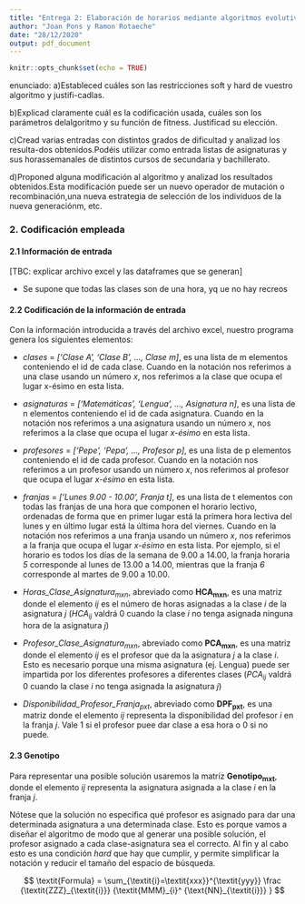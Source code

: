 ```yaml
---
title: "Entrega 2: Elaboración de horarios mediante algoritmos evolutivos"
author: "Joan Pons y Ramon Rotaeche"
date: "28/12/2020"
output: pdf_document
---
```


```r
knitr::opts_chunk$set(echo = TRUE)
```

enunciado:
a)Estableced cuáles son las restricciones soft y hard de vuestro algoritmo y justifi-cadlas.

b)Explicad claramente cuál es la codificación usada, cuáles son los parámetros delalgoritmo y su función de fitness. Justificad su elección.

c)Cread varias entradas con distintos grados de dificultad y analizad los resulta-dos obtenidos.Podéis utilizar como entrada listas de asignaturas y sus horassemanales de distintos cursos de secundaria y bachillerato.

d)Proponed alguna modificación al algoritmo y analizad los resultados obtenidos.Esta modificación puede ser un nuevo operador de mutación o recombinación,una nueva estrategia de selección de los individuos de la nueva generaciónm, etc.


### 2. Codificación empleada

#### 2.1 Información de entrada
[TBC: explicar archivo excel y las dataframes que se generan]

- Se supone que todas las clases son de una hora, yq ue no hay recreos

#### 2.2 Codificación de la información de entrada

Con la información introducida a través del archivo excel, nuestro programa genera los siguientes elementos:

* *clases* = *['Clase A', 'Clase B', ..., Clase m]*, es una lista de m elementos conteniendo el id de cada clase. Cuando en la notación nos referimos a una clase usando un número *x*, nos referimos a la clase que ocupa el lugar x-ésimo en esta lista.

* *asignaturas* = *['Matemáticas', 'Lengua', ..., Asignatura n]*, es una lista de n elementos conteniendo el id de cada asignatura. Cuando en la notación nos referimos a una asignatura usando un número *x*, nos referimos a la clase que ocupa el lugar *x-ésimo* en esta lista.

* *profesores* = *['Pepe', 'Pepa', ..., Profesor p]*, es una lista de p elementos conteniendo el id de cada profesor. Cuando en la notación nos referimos a un profesor usando un número *x*, nos referimos al profesor que ocupa el lugar *x-ésimo* en esta lista.

* *franjas* = *['Lunes 9.00 - 10.00', Franja t]*, es una lista de t elementos con todas las franjas de una hora que componen el horario lectivo, ordenadas de forma que en primer lugar está la primera hora lectiva del lunes y en último lugar está la última hora del viernes. Cuando en la notación nos referimos a una franja usando un número *x*, nos referimos a la franja que ocupa el lugar *x-ésimo* en esta lista. Por ejemplo, si el horario es todos los días de la semana de 9.00 a 14.00, la franja horaria *5* corresponde al lunes de 13.00 a 14.00, mientras que la franja *6* corresponde al martes de 9.00 a 10.00.

* *Horas_Clase_Asignatura~mxn~*, abreviado como **HCA~mxn~**, es una matriz donde el elemento *ij* es el número de horas asignadas a la clase *i* de la asignatura *j* (*HCA~ij~* valdrá 0 cuando la clase *i* no tenga asignada ninguna hora de la asignatura *j*)

* *Profesor_Clase_Asignatura~mxn~*, abreviado como **PCA~mxn~**, es una matriz donde el elemento *ij* es el profesor que da la asignatura *j* a la clase *i*. Esto es necesario porque una misma asignatura (ej. Lengua) puede ser impartida por los diferentes profesores a diferentes clases (*PCA~ij~* valdrá 0 cuando la clase *i* no tenga asignada la asignatura *j*)

* *Disponibilidad_Profesor_Franja~pxt~*, abreviado como **DPF~pxt~**, es una matriz donde el elemento *ij* representa la disponibilidad del profesor *i* en la franja *j*. Vale 1 si el profesor puee dar clase a esa hora o 0 si no puede.


#### 2.3 Genotipo

Para representar una posible solución usaremos la matriz **Genotipo~mxt~**, donde el elemento *ij* representa la asignatura asignada a la clase *i* en la franja *j*.

Nótese que la solución no especifica qué profesor es asignado para dar una determinada asignatura a una determinada clase. Esto es porque vamos a diseñar el algoritmo de modo que al generar una posible solución, el profesor asignado a cada clase-asignatura sea el correcto. Al fin y al cabo esto es una condición *hard* que hay que cumplir, y permite simplificar la notación y reducir el tamaño del espacio de búsqueda. 







$$
\textit{Formula} = 
  \sum_{\textit{i}=\textit{xxx}}^{\textit{yyy}}
  \frac
    {\textit{ZZZ}_{\textit{i}}}
    {\textit{MMM}_{i}^
      {\text{NN}_{\textit{i}}}
    }
$$